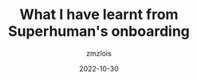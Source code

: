 ---
author: zmzlois
date: 2022-10-30
title: "What I have learnt from Superhuman's onboarding"
type: Blog
featured: true
published: true
description: 'Dundar method, decorators, class contructors and more.'
---